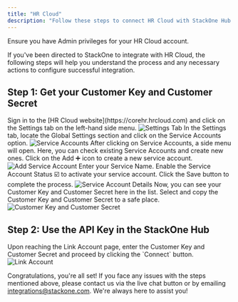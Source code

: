```yaml
---
title: "HR Cloud"
description: "Follow these steps to connect HR Cloud with StackOne Hub successfully."
---
```



<Warning>
  Ensure you have Admin privileges for your HR Cloud account.
</Warning>

If you've been directed to StackOne to integrate with HR Cloud, the following steps will help you understand the process and any necessary actions to configure successful integration.

## Step 1: Get your Customer Key and Customer Secret

<Steps>
  <Step title="Sign in to HR Cloud">
    Sign in to the [HR Cloud website](https://corehr.hrcloud.com) and click on the Settings tab on the left-hand side menu.
    <Frame>
      <img className='rounded-md' style={{ margin: '0 auto', border: '1px solid #efefef' }} alt="Settings Tab" src="/images/hrcloud/image1.png" />
    </Frame>
  </Step>

  <Step title="Locate Service Accounts">
    In the Settings tab, locate the Global Settings section and click on the Service Accounts option.
    <Frame>
      <img className='rounded-md' style={{ margin: '0 auto', border: '1px solid #efefef' }} alt="Service Accounts" src="/images/hrcloud/image2.png" />
    </Frame>
  </Step>

  <Step title="Create a new Service Account">
    After clicking on Service Accounts, a side menu will open. Here, you can check existing Service Accounts and create new ones. Click on the Add ➕ icon to create a new service account.
    <Frame>
      <img className='rounded-md' style={{ margin: '0 auto', border: '1px solid #efefef' }} alt="Add Service Account" src="/images/hrcloud/image3.png" />
    </Frame>
  </Step>

  <Step title="Enter Service Account Details">
    Enter your Service Name. Enable the Service Account Status ☑️ to activate your service account. Click the Save button to complete the process.
    <Frame>
      <img className='rounded-md' style={{ margin: '0 auto', border: '1px solid #efefef' }} alt="Service Account Details" src="/images/hrcloud/image4.png" />
    </Frame>
  </Step>

  <Step title="Copy Customer Key and Customer Secret">
    Now, you can see your Customer Key and Customer Secret here in the list. Select and copy the Customer Key and Customer Secret to a safe place.
    <Frame>
      <img className='rounded-md' style={{ margin: '0 auto', border: '1px solid #efefef' }} alt="Customer Key and Customer Secret" src="/images/hrcloud/image5.png" />
    </Frame>
  </Step>
</Steps>

## Step 2: Use the API Key in the StackOne Hub

<Steps>
  <Step title="Enter Customer Key and Customer Secret">
    Upon reaching the Link Account page, enter the Customer Key and Customer Secret and proceed by clicking the `Connect` button.
    <Frame>
      <img className='rounded-md' style={{ margin: '0 auto', border: '1px solid #efefef' }} alt="Link Account" src="/images/hrcloud/image6.png" />
    </Frame>
  </Step>
</Steps>

Congratulations, you're all set! If you face any issues with the steps mentioned above, please contact us via the live chat button or by emailing integrations@stackone.com. We're always here to assist you!

<IntegrationFooter />
